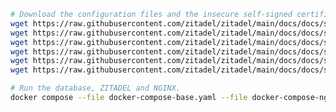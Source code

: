```bash
# Download the configuration files and the insecure self-signed certificate and its key.
wget https://raw.githubusercontent.com/zitadel/zitadel/main/docs/docs/self-hosting/manage/reverseproxy/docker-compose.yaml -O docker-compose-base.yaml
wget https://raw.githubusercontent.com/zitadel/zitadel/main/docs/docs/self-hosting/manage/reverseproxy/zitadel.yaml
wget https://raw.githubusercontent.com/zitadel/zitadel/main/docs/docs/self-hosting/manage/reverseproxy/nginx/docker-compose.yaml -O docker-compose-nginx.yaml
wget https://raw.githubusercontent.com/zitadel/zitadel/main/docs/docs/self-hosting/manage/reverseproxy/nginx/nginx-enabled-tls.conf
wget https://raw.githubusercontent.com/zitadel/zitadel/main/docs/docs/self-hosting/manage/reverseproxy/selfsigned.crt
wget https://raw.githubusercontent.com/zitadel/zitadel/main/docs/docs/self-hosting/manage/reverseproxy/selfsigned.key

# Run the database, ZITADEL and NGINX.
docker compose --file docker-compose-base.yaml --file docker-compose-nginx.yaml up nginx-enabled-tls --detach
```
